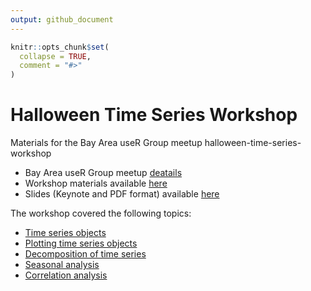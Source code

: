 ```yaml
---
output: github_document
---
```


<!-- README.md is generated from README.Rmd. Please edit that file -->

```r
knitr::opts_chunk$set(
  collapse = TRUE,
  comment = "#>"
)
```

# Halloween Time Series Workshop

<!-- badges: start -->
<!-- badges: end -->

Materials for the Bay Area useR Group meetup halloween-time-series-workshop 

* Bay Area useR Group meetup [deatails](https://www.meetup.com/R-Users/events/273961620/) 
* Workshop materials available [here](https://ramikrispin.github.io/halloween-time-series-workshop/)
* Slides (Keynote and PDF format) available [here](https://ramikrispin.github.io/halloween-time-series-workshop/)

The workshop covered the following topics:

* [Time series objects](https://ramikrispin.github.io/halloween-time-series-workshop/01-time-series-objects/time_series_objects.html)
* [Plotting time series objects](https://ramikrispin.github.io/halloween-time-series-workshop/02-plotting-ts-objects/plotting_ts_objects.html)
* [Decomposition of time series](https://ramikrispin.github.io/halloween-time-series-workshop/03-ts-decomposition/ts-decomposition.html)
* [Seasonal analysis](https://ramikrispin.github.io/halloween-time-series-workshop/04-seasonal-analysis/seasonal_analysis.html)
* [Correlation analysis](https://ramikrispin.github.io/halloween-time-series-workshop/05-correlation-analysis/correlation_analysis.html)

